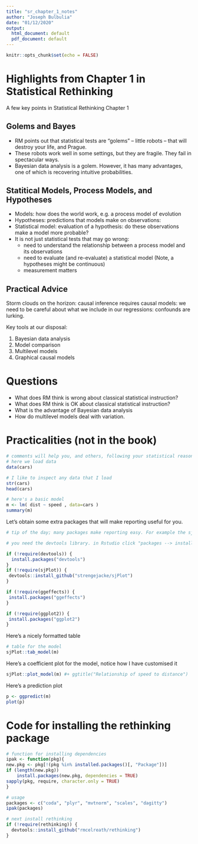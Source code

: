```yaml
---
title: "sr_chapter_1_notes"
author: "Joseph Bulbulia"
date: "01/12/2020"
output:
  html_document: default
  pdf_document: default
---
```


```r
knitr::opts_chunk$set(echo = FALSE)
```

# Highlights from Chapter 1 in Statistical Rethinking

A few key points in Statistical Rethinking Chapter 1

## Golems and Bayes
* RM points out that statistical tests are "golems" -- little robots -- that will destroy your life, and Prague.
* These robots work well in some settings, but they are fragile. They fail in spectacular ways.
* Bayesian data analysis is a golem. However, it has many advantages, one of which is recovering intuitive probabilities.

## Statitical Models, Process Models, and Hypotheses

  + Models: how does the world work, e.g. a process model of evolution
  + Hypotheses: predictions that models make on observations: 
  + Statistical model: evaluation of a hypothesis: do these observations make a model more probable?  
  + It is not just statistical tests that may go wrong: 
    * need to understand the relationship between a process model and its observations
    * need to evaluate (and re-evaluate) a statistical model (Note, a hypotheses might be continuous)
    * measurement matters 
  
##  Practical Advice

Storm clouds on the horizon: causal inference requires causal models: we need to be careful about what we include in our regressions: confounds are lurking.

Key tools at our disposal:

 1. Bayesian data analysis
 2. Model comparison
 3. Multilevel models
 4. Graphical causal models


# Questions

* What does RM think is wrong about classical statistical instruction? 
* What does RM think is OK about classical statistical instruction? 
* What is the advantage of Bayesian data analysis
* How do multilevel models deal with variation. 


  
# Practicalities (not in the book)


```r
# comments will help you, and others, following your statistical reasoning
# here we load data
data(cars)

# I like to inspect any data that I load
str(cars)
head(cars)

# here's a basic model
m <- lm( dist ~ speed , data=cars )
summary(m)
```


Let's obtain some extra packages that will make reporting useful for you. 
```r
# tip of the day; many packages make reporting easy. For example the sjPlot package

# you need the devtools library. in Rstudio click "packages --> install --> devtools"

if (!require(devtools)) {
  install.packages("devtools")
}
if (!require(sjPlot)) {
 devtools::install_github("strengejacke/sjPlot")
}

if (!require(ggeffects)) {
 install.packages("ggeffects")
}

if (!require(ggplot2)) {
 install.packages("ggplot2")
}

```

Here's a nicely formatted table

```r
# table for the model
sjPlot::tab_model(m)
```

Here's a coefficient plot for the model, notice how I have customised it

```r
sjPlot::plot_model(m) #+ ggtitle("Relationship of speed to distance")
```


Here's a prediction plot

```r
p <- ggpredict(m)
plot(p) 
```


# Code for installing the rethinking package


```r
# function for installing dependencies
ipak <- function(pkg){
new.pkg <- pkg[!(pkg %in% installed.packages()[, "Package"])]
if (length(new.pkg)) 
    install.packages(new.pkg, dependencies = TRUE)
sapply(pkg, require, character.only = TRUE)
}

# usage
packages <- c("coda", "plyr", "mvtnorm", "scales", "dagitty")
ipak(packages)

# next install rethinking
if (!require(rethinking)) {
  devtools::install_github("rmcelreath/rethinking")
}
```










